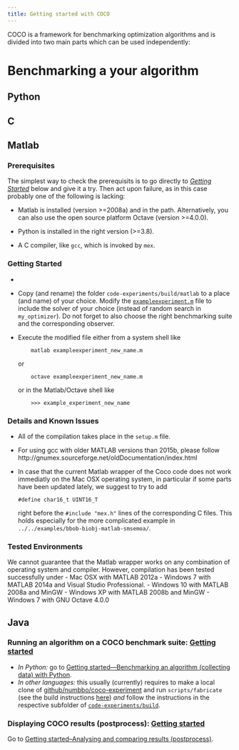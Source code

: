 ```yaml
---
title: Getting started with COCO
---
```


COCO is a framework for benchmarking optimization algorithms
and is divided into two main parts which can be used independently:

# Benchmarking a your algorithm


::: {.panel-tabset}

## Python

## C

## Matlab

### Prerequisites

The simplest way to check the prerequisits is to go directly to [_Getting Started_](#Getting-Started)
below and give it a try. Then act upon failure, as in this case probably one of
the following is lacking: 

- Matlab is installed (version >=2008a) and in the path. Alternatively, you can also use the
  open source platform Octave (version >=4.0.0).

- Python is installed in the right version (>=3.8).
  
- A C compiler, like `gcc`, which is invoked by `mex`. 

### Getting Started

- 


- Copy (and rename) the folder `code-experiments/build/matlab` to a place (and name)
  of your choice. Modify the [`exampleexperiment.m`](./code-experiments/build/matlab/exampleexperiment.m`) 
  file to include the solver of your choice (instead of random search in `my_optimizer`).
  Do not forget to also choose the right benchmarking suite and the corresponding observer.

- Execute the modified file either from a system shell like 
  ```
      matlab exampleexperiment_new_name.m
  ```
  or
  ```
      octave exampleexperiment_new_name.m
  ```
  or in the Matlab/Octave shell like
  ```
      >>> example_experiment_new_name
  ```
  

### Details and Known Issues

- All of the compilation takes place in the `setup.m` file.
- For using gcc with older MATLAB versions than 2015b, please follow
  http://gnumex.sourceforge.net/oldDocumentation/index.html
- In case that the current Matlab wrapper of the Coco code does not work immediatly on
  the Mac OSX operating system, in particular if some parts have been updated lately, we
  suggest to try to add
  ```
  #define char16_t UINT16_T
  ```
  right before the `#include "mex.h"` lines of the corresponding C files. This holds
  especially for the more complicated example in `../../examples/bbob-biobj-matlab-smsemoa/`.


### Tested Environments

We cannot guarantee that the Matlab wrapper works on any combination of operating system
and compiler. However, compilation has been tested successfully under
   - Mac OSX with MATLAB 2012a 
   - Windows 7 with MATLAB 2014a and Visual Studio Professional.
   - Windows 10 with MATLAB 2008a and MinGW
   - Windows XP with MATLAB 2008b and MinGW
   - Windows 7 with GNU Octave 4.0.0
  

## Java

:::

### Running an algorithm on a COCO benchmark suite: [Getting started](experiment-python.qmd)
  - *In Python:* go to [Getting started---Benchmarking an algorithm (collecting data) with Python](experiment-python.qmd).
  - *In other languages:* this usually (currently) requires to make a local clone of [github/numbbo/coco-experiment](https://github.com/numbbo/coco-experiment) and run `scripts/fabricate` (see the build instructions [here](https://github.com/numbbo/coco-experiment/blob/master/DEVELOPMENT.md)) _and_ follow the instructions in the respective subfolder of [`code-experiments/build`](https://github.com/numbbo/coco-experiment/tree/main/build).

### Displaying COCO results (postprocess): [Getting started](postprocess.qmd)
Go to [Getting started--Analysing and comparing results (postprocess)](postprocess.qmd).

[//]: # (We may want to have some buttons here [Benchmarking an algorithm (collecting data) with Python](experiment-python.qmd) [Analysing and comparing results (postprocess)](postprocess.qmd) We may want to have here ## Related links)

